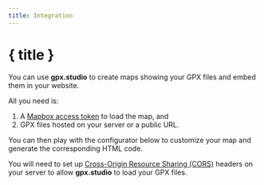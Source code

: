 ```yaml
---
title: Integration
---
```


<script>
</script>

# { title }

You can use **gpx.studio** to create maps showing your GPX files and embed them in your website.

All you need is:

1. A <a href="https://account.mapbox.com/auth/signup" target="_blank">Mapbox access token</a> to load the map, and
2. GPX files hosted on your server or a public URL.

You can then play with the configurator below to customize your map and generate the corresponding HTML code.

<DocsNote type="warning">

You will need to set up <a href="https://developer.mozilla.org/en-US/docs/Web/HTTP/CORS" target="_blank">Cross-Origin Resource Sharing (CORS)</a> headers on your server to allow <b>gpx.studio</b> to load your GPX files.

</DocsNote>

<EmbeddingPlayground />
